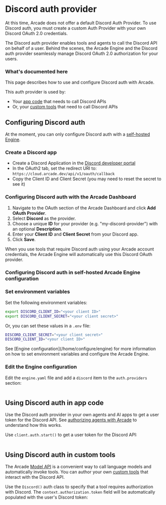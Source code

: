 # Discord auth provider

<Note>
  At this time, Arcade does not offer a default Discord Auth Provider. To use
  Discord auth, you must create a custom Auth Provider with your own Discord
  OAuth 2.0 credentials.
</Note>

The Discord auth provider enables tools and agents to call the Discord API on behalf of a user. Behind the scenes, the Arcade Engine and the Discord auth provider seamlessly manage Discord OAuth 2.0 authorization for your users.

### What's documented here

This page describes how to use and configure Discord auth with Arcade.

This auth provider is used by:

- Your [app code](#using-discord-auth-in-app-code) that needs to call Discord APIs
- Or, your [custom tools](#using-discord-auth-in-custom-tools) that need to call Discord APIs

## Configuring Discord auth

At the moment, you can only configure Discord auth with a [self-hosted Engine](/home/install/overview).

### Create a Discord app

- Create a Discord Application in the [Discord developer portal](https://discord.com/developers/applications)
- In the OAuth2 tab, set the redirect URI to: `https://cloud.arcade.dev/api/v1/oauth/callback`
- Copy the Client ID and Client Secret (you may need to reset the secret to see it)

### Configuring Discord auth with the Arcade Dashboard

1. Navigate to the OAuth section of the Arcade Dashboard and click **Add OAuth Provider**.
2. Select **Discord** as the provider.
3. Choose a unique **ID** for your provider (e.g. "my-discord-provider") with an optional **Description**.
4. Enter your **Client ID** and **Client Secret** from your Discord app.
5. Click **Save**.

When you use tools that require Discord auth using your Arcade account credentials, the Arcade Engine will automatically use this Discord OAuth provider.

### Configuring Discord auth in self-hosted Arcade Engine configuration

<Steps>

### Set environment variables

Set the following environment variables:

```bash
export DISCORD_CLIENT_ID="<your client ID>"
export DISCORD_CLIENT_SECRET="<your client secret>"
```

Or, you can set these values in a `.env` file:

```bash
DISCORD_CLIENT_SECRET="<your client secret>"
DISCORD_CLIENT_ID="<your client ID>"
```

<Tip>
  See [Engine configuration](/home/configure/engine) for more information on how
  to set environment variables and configure the Arcade Engine.
</Tip>

### Edit the Engine configuration

Edit the `engine.yaml` file and add a `discord` item to the `auth.providers` section:

```yaml file=<rootDir>/examples/code/integrations/discord/config_provider.engine.yaml {3-9}

```

</Steps>

## Using Discord auth in app code

Use the Discord auth provider in your own agents and AI apps to get a user token for the Discord API. See [authorizing agents with Arcade](/home/auth/how-arcade-helps) to understand how this works.

Use `client.auth.start()` to get a user token for the Discord API:

```python file=<rootDir>/examples/code/integrations/discord/custom_auth.py {8-12}

```

## Using Discord auth in custom tools

The Arcade [Model API](/home/use-tools/call-tools-with-models) is a convenient way to call language models and automatically invoke tools. You can author your own [custom tools](/home/build-tools/create-a-toolkit) that interact with the Discord API.

Use the `Discord()` auth class to specify that a tool requires authorization with Discord. The `context.authorization.token` field will be automatically populated with the user's Discord token:

```python file=<rootDir>/examples/code/integrations/discord/custom_tool.py {5-6,9-13,23}

```
